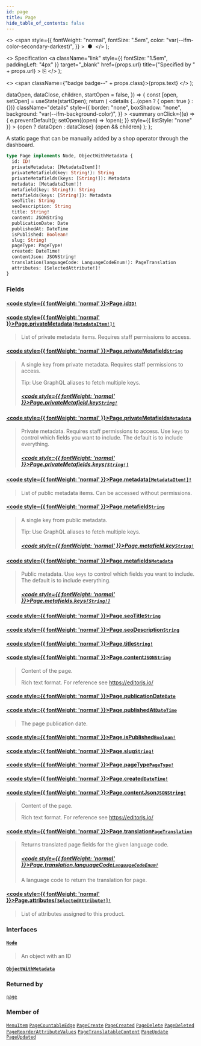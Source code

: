 ```yaml
---
id: page
title: Page
hide_table_of_contents: false
---
```


  <>
    <span
      style={{
        fontWeight: "normal",
        fontSize: ".5em",
        color: "var(--ifm-color-secondary-darkest)",
      }}
    >
      &nbsp;●&nbsp;
    </span>
  </>
);

  <>
    Specification
    <a
      className="link"
      style={{ fontSize: "1.5em", paddingLeft: "4px" }}
      target="\_blank"
      href={props.url}
      title={"Specified by " + props.url}
    >
      ⎘
    </a>
  </>
);

  <>
    <span className={"badge badge--" + props.class}>{props.text}</span>
  </>
);


  dataOpen,
  dataClose,
  children,
  startOpen = false,
}) => {
  const [open, setOpen] = useState(startOpen);
  return (
    <details
      {...(open ? { open: true } : {})}
      className="details"
      style={{
        border: "none",
        boxShadow: "none",
        background: "var(--ifm-background-color)",
      }}
    >
      <summary
        onClick={(e) => {
          e.preventDefault();
          setOpen((open) => !open);
        }}
        style={{ listStyle: "none" }}
      >
        {open ? dataOpen : dataClose}
      </summary>
      {open && children}
    </details>
  );
};

A static page that can be manually added by a shop operator through the dashboard.

```graphql
type Page implements Node, ObjectWithMetadata {
  id: ID!
  privateMetadata: [MetadataItem!]!
  privateMetafield(key: String!): String
  privateMetafields(keys: [String!]): Metadata
  metadata: [MetadataItem!]!
  metafield(key: String!): String
  metafields(keys: [String!]): Metadata
  seoTitle: String
  seoDescription: String
  title: String!
  content: JSONString
  publicationDate: Date
  publishedAt: DateTime
  isPublished: Boolean!
  slug: String!
  pageType: PageType!
  created: DateTime!
  contentJson: JSONString!
  translation(languageCode: LanguageCodeEnum!): PageTranslation
  attributes: [SelectedAttribute!]!
}
```

### Fields

#### [<code style={{ fontWeight: 'normal' }}>Page.<b>id</b></code>](#)<Bullet />[`ID!`](../../../api-reference/miscellaneous/scalars/id) <Badge class="secondary" text="non-null"/> <Badge class="secondary" text="scalar"/>

>

#### [<code style={{ fontWeight: 'normal' }}>Page.<b>privateMetadata</b></code>](#)<Bullet />[`[MetadataItem!]!`](../../../api-reference/miscellaneous/objects/metadata-item) <Badge class="secondary" text="non-null"/> <Badge class="secondary" text="object"/>

> List of private metadata items. Requires staff permissions to access.

#### [<code style={{ fontWeight: 'normal' }}>Page.<b>privateMetafield</b></code>](#)<Bullet />[`String`](../../../api-reference/miscellaneous/scalars/string) <Badge class="secondary" text="scalar"/>

> A single key from private metadata. Requires staff permissions to access.
>
> Tip: Use GraphQL aliases to fetch multiple keys.
>
> <Badge text="Added in Saleor 3.3" class="secondary margin-bottom--sm" />
>
> <FeaturePreview />
>
> ##### [<code style={{ fontWeight: 'normal' }}>Page.privateMetafield.<b>key</b></code>](#)<Bullet />[`String!`](../../../api-reference/miscellaneous/scalars/string) <Badge class="secondary" text="non-null"/> <Badge class="secondary" text="scalar"/>

#### [<code style={{ fontWeight: 'normal' }}>Page.<b>privateMetafields</b></code>](#)<Bullet />[`Metadata`](../../../api-reference/miscellaneous/scalars/metadata) <Badge class="secondary" text="scalar"/>

> Private metadata. Requires staff permissions to access. Use `keys` to control which fields you want to include. The default is to include everything.
>
> <Badge text="Added in Saleor 3.3" class="secondary margin-bottom--sm" />
>
> <FeaturePreview />
>
> ##### [<code style={{ fontWeight: 'normal' }}>Page.privateMetafields.<b>keys</b></code>](#)<Bullet />[`[String!]`](../../../api-reference/miscellaneous/scalars/string) <Badge class="secondary" text="list"/> <Badge class="secondary" text="scalar"/>

#### [<code style={{ fontWeight: 'normal' }}>Page.<b>metadata</b></code>](#)<Bullet />[`[MetadataItem!]!`](../../../api-reference/miscellaneous/objects/metadata-item) <Badge class="secondary" text="non-null"/> <Badge class="secondary" text="object"/>

> List of public metadata items. Can be accessed without permissions.

#### [<code style={{ fontWeight: 'normal' }}>Page.<b>metafield</b></code>](#)<Bullet />[`String`](../../../api-reference/miscellaneous/scalars/string) <Badge class="secondary" text="scalar"/>

> A single key from public metadata.
>
> Tip: Use GraphQL aliases to fetch multiple keys.
>
> <Badge text="Added in Saleor 3.3" class="secondary margin-bottom--sm" />
>
> <FeaturePreview />
>
> ##### [<code style={{ fontWeight: 'normal' }}>Page.metafield.<b>key</b></code>](#)<Bullet />[`String!`](../../../api-reference/miscellaneous/scalars/string) <Badge class="secondary" text="non-null"/> <Badge class="secondary" text="scalar"/>

#### [<code style={{ fontWeight: 'normal' }}>Page.<b>metafields</b></code>](#)<Bullet />[`Metadata`](../../../api-reference/miscellaneous/scalars/metadata) <Badge class="secondary" text="scalar"/>

> Public metadata. Use `keys` to control which fields you want to include. The default is to include everything.
>
> <Badge text="Added in Saleor 3.3" class="secondary margin-bottom--sm" />
>
> <FeaturePreview />
>
> ##### [<code style={{ fontWeight: 'normal' }}>Page.metafields.<b>keys</b></code>](#)<Bullet />[`[String!]`](../../../api-reference/miscellaneous/scalars/string) <Badge class="secondary" text="list"/> <Badge class="secondary" text="scalar"/>

#### [<code style={{ fontWeight: 'normal' }}>Page.<b>seoTitle</b></code>](#)<Bullet />[`String`](../../../api-reference/miscellaneous/scalars/string) <Badge class="secondary" text="scalar"/>

>

#### [<code style={{ fontWeight: 'normal' }}>Page.<b>seoDescription</b></code>](#)<Bullet />[`String`](../../../api-reference/miscellaneous/scalars/string) <Badge class="secondary" text="scalar"/>

>

#### [<code style={{ fontWeight: 'normal' }}>Page.<b>title</b></code>](#)<Bullet />[`String!`](../../../api-reference/miscellaneous/scalars/string) <Badge class="secondary" text="non-null"/> <Badge class="secondary" text="scalar"/>

>

#### [<code style={{ fontWeight: 'normal' }}>Page.<b>content</b></code>](#)<Bullet />[`JSONString`](../../../api-reference/miscellaneous/scalars/jsonstring) <Badge class="secondary" text="scalar"/>

> Content of the page.
>
> Rich text format. For reference see https://editorjs.io/

#### [<code style={{ fontWeight: 'normal' }}>Page.<b>publicationDate</b></code>](#)<Bullet />[`Date`](../../../api-reference/miscellaneous/scalars/date) <Badge class="secondary" text="deprecated"/> <Badge class="secondary" text="scalar"/>

> <Badge
>   class="warning"
>   text="DEPRECATED: This field will be removed in Saleor 4.0. Use the `publishedAt` field to fetch the publication date."
> />

#### [<code style={{ fontWeight: 'normal' }}>Page.<b>publishedAt</b></code>](#)<Bullet />[`DateTime`](../../../api-reference/miscellaneous/scalars/date-time) <Badge class="secondary" text="scalar"/>

> The page publication date.
>
> <Badge text="Added in Saleor 3.3" class="secondary margin-bottom--sm" />

#### [<code style={{ fontWeight: 'normal' }}>Page.<b>isPublished</b></code>](#)<Bullet />[`Boolean!`](../../../api-reference/miscellaneous/scalars/boolean) <Badge class="secondary" text="non-null"/> <Badge class="secondary" text="scalar"/>

>

#### [<code style={{ fontWeight: 'normal' }}>Page.<b>slug</b></code>](#)<Bullet />[`String!`](../../../api-reference/miscellaneous/scalars/string) <Badge class="secondary" text="non-null"/> <Badge class="secondary" text="scalar"/>

>

#### [<code style={{ fontWeight: 'normal' }}>Page.<b>pageType</b></code>](#)<Bullet />[`PageType!`](../../../api-reference/pages/objects/page-type) <Badge class="secondary" text="non-null"/> <Badge class="secondary" text="object"/>

>

#### [<code style={{ fontWeight: 'normal' }}>Page.<b>created</b></code>](#)<Bullet />[`DateTime!`](../../../api-reference/miscellaneous/scalars/date-time) <Badge class="secondary" text="non-null"/> <Badge class="secondary" text="scalar"/>

>

#### [<code style={{ fontWeight: 'normal' }}>Page.<b>contentJson</b></code>](#)<Bullet />[`JSONString!`](../../../api-reference/miscellaneous/scalars/jsonstring) <Badge class="secondary" text="deprecated"/> <Badge class="secondary" text="non-null"/> <Badge class="secondary" text="scalar"/>

> <Badge
>   class="warning"
>   text="DEPRECATED: This field will be removed in Saleor 4.0. Use the `content` field instead."
> />
>
> Content of the page.
>
> Rich text format. For reference see https://editorjs.io/

#### [<code style={{ fontWeight: 'normal' }}>Page.<b>translation</b></code>](#)<Bullet />[`PageTranslation`](../../../api-reference/pages/objects/page-translation) <Badge class="secondary" text="object"/>

> Returns translated page fields for the given language code.
>
> ##### [<code style={{ fontWeight: 'normal' }}>Page.translation.<b>languageCode</b></code>](#)<Bullet />[`LanguageCodeEnum!`](../../../api-reference/miscellaneous/enums/language-code-enum) <Badge class="secondary" text="non-null"/> <Badge class="secondary" text="enum"/>
>
> A language code to return the translation for page.

#### [<code style={{ fontWeight: 'normal' }}>Page.<b>attributes</b></code>](#)<Bullet />[`[SelectedAttribute!]!`](../../../api-reference/attributes/objects/selected-attribute) <Badge class="secondary" text="non-null"/> <Badge class="secondary" text="object"/>

> List of attributes assigned to this product.

### Interfaces

#### [`Node`](../../../api-reference/miscellaneous/interfaces/node) <Badge class="secondary" text="interface"/>

> An object with an ID

#### [`ObjectWithMetadata`](../../../api-reference/miscellaneous/interfaces/object-with-metadata) <Badge class="secondary" text="interface"/>

>

### Returned by

[`page`](../../../api-reference/pages/queries/page) <Badge class="secondary" text="query"/>

### Member of

[`MenuItem`](../../../api-reference/menu/objects/menu-item) <Badge class="secondary" text="object"/><Bullet />[`PageCountableEdge`](../../../api-reference/pages/objects/page-countable-edge) <Badge class="secondary" text="object"/><Bullet />[`PageCreate`](../../../api-reference/pages/objects/page-create) <Badge class="secondary" text="object"/><Bullet />[`PageCreated`](../../../api-reference/pages/objects/page-created) <Badge class="secondary" text="object"/><Bullet />[`PageDelete`](../../../api-reference/pages/objects/page-delete) <Badge class="secondary" text="object"/><Bullet />[`PageDeleted`](../../../api-reference/pages/objects/page-deleted) <Badge class="secondary" text="object"/><Bullet />[`PageReorderAttributeValues`](../../../api-reference/pages/objects/page-reorder-attribute-values) <Badge class="secondary" text="object"/><Bullet />[`PageTranslatableContent`](../../../api-reference/pages/objects/page-translatable-content) <Badge class="secondary" text="object"/><Bullet />[`PageUpdate`](../../../api-reference/pages/objects/page-update) <Badge class="secondary" text="object"/><Bullet />[`PageUpdated`](../../../api-reference/pages/objects/page-updated) <Badge class="secondary" text="object"/>

